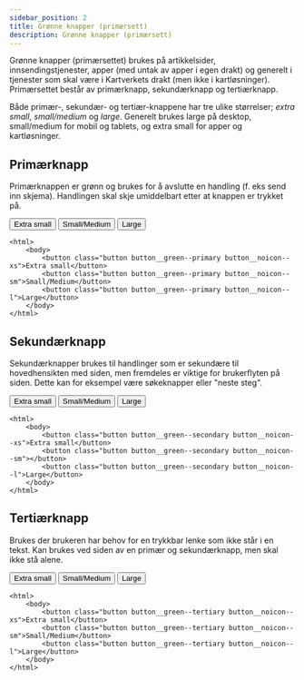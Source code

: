 ```yaml
---
sidebar_position: 2
title: Grønne knapper (primærsett)
description: Grønne knapper (primærsett)
---
```

Grønne knapper (primærsettet) brukes på artikkelsider, innsendingstjenester, apper (med untak av apper i egen drakt) og generelt i tjenester som skal være i Kartverkets drakt (men ikke i kartløsninger).
Primærsettet består av primærknapp, sekundærknapp og tertiærknapp.

Både primær-, sekundær- og tertiær-knappene har tre ulike størrelser; _extra small_, _small/medium_ og _large_.
Generelt brukes large på desktop, small/medium for mobil og tablets, og extra small for apper og kartløsninger. 

## Primærknapp

Primærknappen er grønn og brukes for å avslutte en handling (f. eks send inn skjema). Handlingen skal skje umiddelbart etter at knappen er trykket på.

<div>
    <button class="button button__green--primary button__noicon--xs">Extra small</button>
    <button class="button button__green--primary button__noicon--sm">Small/Medium</button>
    <button class="button button__green--primary button__noicon--l">Large</button> 
</div>       

```markup 
<html>
    <body>
        <button class="button button__green--primary button__noicon--xs">Extra small</button>
        <button class="button button__green--primary button__noicon--sm">Small/Medium</button>
        <button class="button button__green--primary button__noicon--l">Large</button>
    </body>
</html>
```



## Sekundærknapp

Sekundærknapper brukes til handlinger som er sekundære til hovedhensikten med siden, men fremdeles er viktige for brukerflyten på siden. Dette kan for eksempel være søkeknapper eller "neste steg".

<button class="button button__green--secondary button__noicon--xs">Extra small</button>
<button class="button button__green--secondary button__noicon--sm">Small/Medium</button>
<button class="button button__green--secondary button__noicon--l">Large</button>


```markup
<html>
    <body>
        <button class="button button__green--secondary button__noicon--xs">Extra small</button>
        <button class="button button__green--secondary button__noicon--sm"></button>
        <button class="button button__green--secondary button__noicon--l">Large</button>
    </body>
</html>
```



## Tertiærknapp

Brukes der brukeren har behov for en trykkbar lenke som ikke står i en tekst. 
Kan brukes ved siden av en primær og sekundærknapp, men skal ikke stå alene.


<button class="button button__green--tertiary button__noicon--xs">Extra small</button>
<button class="button button__green--tertiary button__noicon--sm">Small/Medium</button>
<button class="button button__green--tertiary button__noicon--l">Large</button>


```markup
<html>
    <body>
        <button class="button button__green--tertiary button__noicon--xs">Extra small</button>
        <button class="button button__green--tertiary button__noicon--sm">Small/Medium</button>
        <button class="button button__green--tertiary button__noicon--l">Large</button>
    </body>
</html>
```
